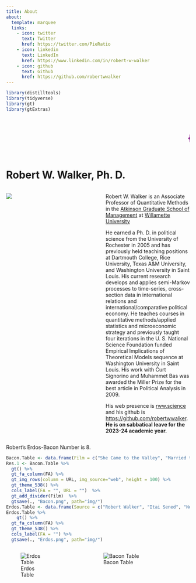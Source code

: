 ```yaml
---
title: About
about:
  template: marquee
  links:
    - icon: twitter
      text: Twitter
      href: https://twitter.com/PieRatio
    - icon: linkedin
      text: LinkedIn
      href: https://www.linkedin.com/in/robert-w-walker
    - icon: github
      text: Github
      href: https://github.com/robertwwalker
---
```


```r
library(distilltools)
library(tidyverse)
library(gt)
library(gtExtras)
```

<marquee scrollamount="10"><h1><p style="color:purple;">{{< fa brands r-project >}}obertwwalker.github.io <br></p></h1></marquee>


# Robert W. Walker, Ph. D.

:::: {.columns}
::: {.column width="40%"}
![](RWW.jpeg)
:::
::: {.column width="10%"}

:::
::: {.column width="50%"}
Robert W. Walker is an Associate Professor of Quantitative Methods in the [Atkinson Graduate School of Management](https://willamette.edu/mba/admission/index.html) at [Willamette University](https://willamette.edu/)

He earned a Ph. D. in political science from the University of Rochester in 2005 and has previously held teaching positions at Dartmouth College, Rice University, Texas A&M University, and Washington University in Saint Louis. His current research develops and applies semi-Markov processes to time-series, cross-section data in international relations and international/comparative political economy. He teaches courses in quantitative methods/applied statistics and microeconomic strategy and previously taught four iterations in the U. S. National Science Foundation funded Empirical Implications of Theoretical Models sequence at Washington University in Saint Louis. His work with Curt Signorino and Muhammet Bas was awarded the Miller Prize for the best article in Political Analysis in 2009.

His web presence is [rww.science](https://rww.science) and his github is [https://github.com/robertwwalker](https://github.com/robertwwalker).  **He is on sabbatical leave for the 2023-24 academic year.**
        
:::
::::

Robert's Erdos-Bacon Number is 8.

```r
Bacon.Table <- data.frame(Film = c("She Came to the Valley", "Married to the Mob", "The Witches of Eastwick", "A Few Good Men"), Source = c("Robert Walker", "Dean Stockwell", "Michelle Pfeiffer", "Jack Nicholson"), FA = rep("arrow-right-long", 4), Target = c("Dean Stockwell", "Michelle Pfeiffer", "Jack Nicholson", "Kevin Bacon"), URL = c("https://upload.wikimedia.org/wikipedia/commons/3/3b/Dean_Stockwell_01_%286940352648%29.jpg","https://upload.wikimedia.org/wikipedia/commons/7/70/Michelle_Pfeiffer_2007.jpg","https://upload.wikimedia.org/wikipedia/commons/e/ec/Jack_Nicholson_2001.jpg","https://upload.wikimedia.org/wikipedia/commons/9/98/Kevin_Bacon_Cannes_2004.jpg"))
Res.1 <- Bacon.Table %>%
  gt() %>%
  gt_fa_column(FA) %>%
  gt_img_rows(column = URL, img_source="web", height = 100) %>%
  gt_theme_538() %>%
  cols_label(FA = "", URL = "")  %>%
  gt_add_divider(Film)  %>%
  gtsave(., "Bacon.png", path="img/")
Erdos.Table <- data.frame(Source = c("Robert Walker", "Itai Sened", "Norman Schofield", "Craig Tovey"), FA = rep("arrow-right-long", 4), Target = c("Itai Sened", "Norman Schofield", "Craig Tovey", "Paul Erdos"))
Erdos.Table %>%
    gt() %>%
  gt_fa_column(FA) %>%
  gt_theme_538() %>%
  cols_label(FA = "") %>%
  gtsave(., "Erdos.png", path="img/")
```

:::: {.columns}
::: {.column width="30%"}
![Erdos Table](img/Erdos.png)
:::

::: {.column width="10%"}
:::

::: {.column width="60%"}
![Bacon Table](img/Bacon.png)
:::
::::